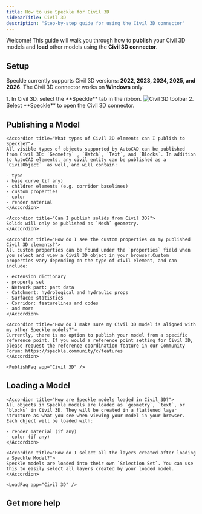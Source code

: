 ```yaml
---
title: How to use Speckle for Civil 3D
sidebarTitle: Civil 3D
description: "Step-by-step guide for using the Civil 3D connector"
---
```



Welcome! This guide will walk you through how to **publish** your Civil 3D models and **load** other models using the **Civil 3D connector**.

## Setup
<Info>Speckle currently supports Civil 3D versions: **2022, 2023, 2024, 2025, and 2026**. The Civil 3D connector works on **Windows** only.</Info>

<Steps>
    <Setup app="Civil 3D" />
    <Step title="Open the Civil 3D connector">
        1. In Civil 3D, select the **Speckle** tab in the ribbon.
        <Frame>
        <img src="/images/connectors/civil_toolbar.jpg" alt="Civil 3D toolbar" />
        </Frame>
        2. Select **Speckle** to open the Civil 3D connector.
        <Login app="Civil 3D" />
    </Step>
</Steps>

<AccordionGroup>
    <SetupFaq app="Civil 3D" />
</AccordionGroup>

## Publishing a Model

<Publish app="Civil 3D" />

<AccordionGroup>

    <Accordion title="What types of Civil 3D elements can I publish to Speckle?">
    All visible types of objects supported by AutoCAD can be published from Civil 3D: `Geometry` , `Hatch`, `Text`, and `Blocks`. In addition to AutoCAD elements, any civil entity can be published as a `CivilObject`  as well, and will contain:
    
    - type
    - base curve (if any)
    - children elements (e.g. corridor baselines)
    - custom properties
    - color
    - render material    
    </Accordion>

    <Accordion title="Can I publish solids from Civil 3D?">
    Solids will only be published as `Mesh` geometry.
    </Accordion>

    <Accordion title="How do I see the custom properties on my published Civil 3D elements?">
    All custom properties can be found under the `properties` field when you select and view a Civil 3D object in your browser.Custom properties vary depending on the type of civil element, and can include:
    
    - extension dictionary
    - property set
    - Network part: part data
    - Catchment: hydrological and hydraulic props
    - Surface: statistics
    - Corridor: featurelines and codes
    - and more    
    </Accordion>

    <Accordion title="How do I make sure my Civil 3D model is aligned with my other Speckle models?">
    Currently, there is no option to publish your model from a specific reference point. If you would a reference point setting for Civil 3D, please request the reference coordination feature in our Community Forum: https://speckle.community/c/features
    </Accordion>

    <PublishFaq app="Civil 3D" />

</AccordionGroup>    

## Loading a Model

<Load app="Civil 3D" />

<AccordionGroup>

    <Accordion title="How are Speckle models loaded in Civil 3D?">
    All objects in Speckle models are loaded as `geometry`, `text`, or `blocks` in Civil 3D. They will be created in a flattened layer structure as what you see when viewing your model in your browser. Each object will be loaded with:
    
    - render material (if any)
    - color (if any)
    </Accordion>

    <Accordion title="How do I select all the layers created after loading a Speckle Model?">
    Speckle models are loaded into their own `Selection Set`. You can use this to easily select all layers created by your loaded model.
    </Accordion>

    <LoadFaq app="Civil 3D" />

</AccordionGroup>

## Get more help

<Community app="Civil 3D" />

<LearnMore />
